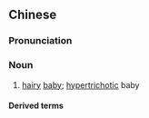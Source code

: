 ==Chinese==
{{zh-forms}}

===Pronunciation===
{{zh-pron
|m=máohái,er=y
|c=mou4 haai4
|cat=n
}}

===Noun===
{{zh-noun}}

# [[hairy]] [[baby]]; [[hypertrichotic]] baby

====Derived terms====
{{zh-der|小毛孩}}